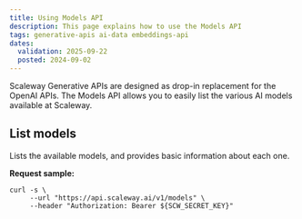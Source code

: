 ```yaml
---
title: Using Models API
description: This page explains how to use the Models API
tags: generative-apis ai-data embeddings-api
dates:
  validation: 2025-09-22
  posted: 2024-09-02
---
```


Scaleway Generative APIs are designed as drop-in replacement for the OpenAI APIs.
The Models API allows you to easily list the various AI models available at Scaleway.

## List models

Lists the available models, and provides basic information about each one.

**Request sample:**

```
curl -s \
     --url "https://api.scaleway.ai/v1/models" \
     --header "Authorization: Bearer ${SCW_SECRET_KEY}"
```